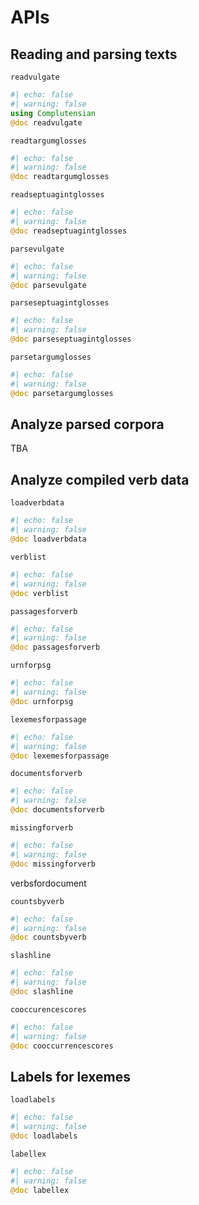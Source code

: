 # APIs


## Reading and parsing texts

`readvulgate` 

:::{.callout-note appearance="minimal"}
```julia
#| echo: false
#| warning: false
using Complutensian
@doc readvulgate
```
:::


`readtargumglosses`

:::{.callout-note appearance="minimal"}
```julia
#| echo: false
#| warning: false
@doc readtargumglosses
```
:::


`readseptuagintglosses`

:::{.callout-note appearance="minimal"}
```julia
#| echo: false
#| warning: false
@doc readseptuagintglosses
```
:::


`parsevulgate`

:::{.callout-note appearance="minimal"}
```julia
#| echo: false
#| warning: false
@doc parsevulgate
```
:::

`parseseptuagintglosses`

:::{.callout-note appearance="minimal"}
```julia
#| echo: false
#| warning: false
@doc parseseptuagintglosses
```
:::

`parsetargumglosses`


:::{.callout-note appearance="minimal"}
```julia
#| echo: false
#| warning: false
@doc parsetargumglosses
```
:::

## Analyze parsed corpora

TBA

## Analyze compiled verb data

`loadverbdata`

:::{.callout-note appearance="minimal"}
```julia
#| echo: false
#| warning: false
@doc loadverbdata
```
:::


`verblist`

:::{.callout-note appearance="minimal"}
```julia
#| echo: false
#| warning: false
@doc verblist
```
:::


`passagesforverb`

:::{.callout-note appearance="minimal"}
```julia
#| echo: false
#| warning: false
@doc passagesforverb
```
:::


`urnforpsg`

:::{.callout-note appearance="minimal"}
```julia
#| echo: false
#| warning: false
@doc urnforpsg
```
:::



`lexemesforpassage`

:::{.callout-note appearance="minimal"}
```julia
#| echo: false
#| warning: false
@doc lexemesforpassage
```
:::

`documentsforverb`

:::{.callout-note appearance="minimal"}
```julia
#| echo: false
#| warning: false
@doc documentsforverb
```
:::

`missingforverb`

:::{.callout-note appearance="minimal"}
```julia
#| echo: false
#| warning: false
@doc missingforverb
```
:::

verbsfordocument



`countsbyverb`

:::{.callout-note appearance="minimal"}
```julia
#| echo: false
#| warning: false
@doc countsbyverb
```
:::


`slashline`

:::{.callout-note appearance="minimal"}
```julia
#| echo: false
#| warning: false
@doc slashline
```
:::

`cooccurencescores`

:::{.callout-note appearance="minimal"}
```julia
#| echo: false
#| warning: false
@doc cooccurrencescores
```
:::


## Labels for lexemes

`loadlabels`

:::{.callout-note appearance="minimal"}
```julia
#| echo: false
#| warning: false
@doc loadlabels
```
:::


`labellex`

:::{.callout-note appearance="minimal"}
```julia
#| echo: false
#| warning: false
@doc labellex
```
:::